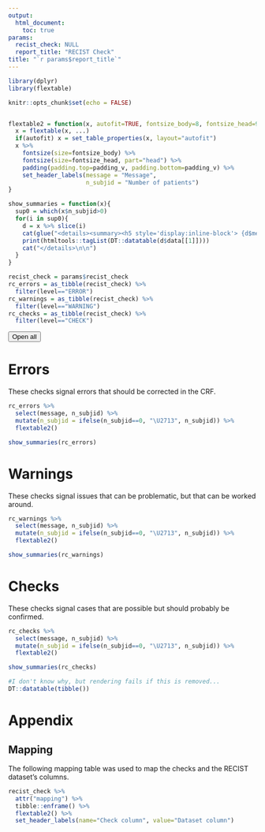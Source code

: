 ```yaml
---
output: 
  html_document:
    toc: true
params:
  recist_check: NULL
  report_title: "RECIST Check"
title: "`r params$report_title`"
---
```


```r
library(dplyr)
library(flextable)

knitr::opts_chunk$set(echo = FALSE)


flextable2 = function(x, autofit=TRUE, fontsize_body=8, fontsize_head=9, padding_v=0, ...){
  x = flextable(x, ...)
  if(autofit) x = set_table_properties(x, layout="autofit")
  x %>% 
    fontsize(size=fontsize_body) %>% 
    fontsize(size=fontsize_head, part="head") %>% 
    padding(padding.top=padding_v, padding.bottom=padding_v) %>% 
    set_header_labels(message = "Message",
                      n_subjid = "Number of patients")
}

show_summaries = function(x){
  sup0 = which(x$n_subjid>0)
  for(i in sup0){
    d = x %>% slice(i)
    cat(glue("<details><summary><h5 style='display:inline-block'> {d$message} (N = {d$n_subjid} patients)</h5></summary>\n\n"))
    print(htmltools::tagList(DT::datatable(d$data[[1]])))
    cat("</details>\n\n")
  }
}

recist_check = params$recist_check
rc_errors = as_tibble(recist_check) %>% 
  filter(level=="ERROR")
rc_warnings = as_tibble(recist_check) %>% 
  filter(level=="WARNING")
rc_checks = as_tibble(recist_check) %>% 
  filter(level=="CHECK")

```

<button id="toggleButton" onclick="toggleDetails()">Open all </button>


# Errors

These checks signal errors that should be corrected in the CRF.

```r
rc_errors %>% 
  select(message, n_subjid) %>% 
  mutate(n_subjid = ifelse(n_subjid==0, "\U2713", n_subjid)) %>% 
  flextable2()
```

```r
show_summaries(rc_errors)
```


# Warnings

These checks signal issues that can be problematic, but that can be worked around.

```r
rc_warnings %>% 
  select(message, n_subjid) %>% 
  mutate(n_subjid = ifelse(n_subjid==0, "\U2713", n_subjid)) %>% 
  flextable2()
```

```r
show_summaries(rc_warnings)
```

# Checks

These checks signal cases that are possible but should probably be confirmed.

```r
rc_checks %>% 
  select(message, n_subjid) %>% 
  mutate(n_subjid = ifelse(n_subjid==0, "\U2713", n_subjid)) %>% 
  flextable2()
```

```r
show_summaries(rc_checks)
```


```r
#I don't know why, but rendering fails if this is removed...
DT::datatable(tibble())
```


# Appendix

## Mapping

The following mapping table was used to map the checks and the RECIST dataset's columns.

```r
recist_check %>% 
  attr("mapping") %>% 
  tibble::enframe() %>% 
  flextable2() %>% 
  set_header_labels(name="Check column", value="Dataset column")
```


<script>
function toggleDetails() {
    const detailsElements = document.querySelectorAll("details");
    const button = document.getElementById("toggleButton");
    
    const allOpen = Array.from(detailsElements).every(details => details.open);
    
    detailsElements.forEach(details => {
        details.open = !allOpen; // Si tout est ouvert, on ferme, sinon on ouvre
    });
    
    button.textContent = allOpen ? "Open all" : "Close all";
}
</script>
